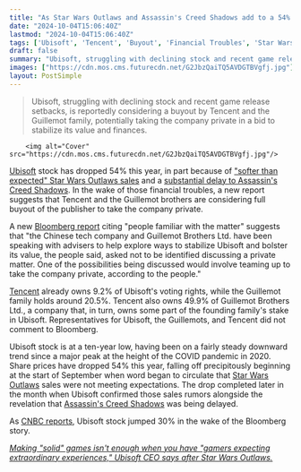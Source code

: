 ```yaml
---
title: "As Star Wars Outlaws and Assassin's Creed Shadows add to a 54% Ubisoft stock drop, Tencent and the Guillemot brothers reportedly consider a full buyout"
date: "2024-10-04T15:06:40Z"
lastmod: "2024-10-04T15:06:40Z"
tags: ['Ubisoft', 'Tencent', 'Buyout', 'Financial Troubles', 'Star Wars Outlaws', "Assassin's Creed Shadows", 'Gaming Industry']
draft: false
summary: "Ubisoft, struggling with declining stock and recent game release setbacks, is reportedly considering a buyout by Tencent and the Guillemot family, potentially taking the company private in a bid to stabilize its value and finances."
images: ["https://cdn.mos.cms.futurecdn.net/G2JbzQaiTQ5AVDGTBVgfj.jpg"]
layout: PostSimple
---
```

> Ubisoft, struggling with declining stock and recent game release setbacks, is reportedly considering a buyout by Tencent and the Guillemot family, potentially taking the company private in a bid to stabilize its value and finances.


        <img alt="Cover" src="https://cdn.mos.cms.futurecdn.net/G2JbzQaiTQ5AVDGTBVgfj.jpg"/>
        
[Ubisoft](https://www.gamesradar.com/tag/ubisoft/) stock has dropped 54% this year, in part because of ["softer than expected" Star Wars Outlaws sales](https://www.gamesradar.com/games/open-world/star-wars-outlaws-sales-arent-great-now-it-hits-steam-in-november-with-its-first-fairly-meaty-dlc-and-the-devs-promise-multiple-free-updates/) and a [substantial delay to Assassin's Creed Shadows](https://www.gamesradar.com/games/assassin-s-creed/assassins-creed-shadows-delayed-to-february-after-learnings-from-the-star-wars-outlaws-release/). In the wake of those financial troubles, a new report suggests that Tencent and the Guillemot brothers are considering full buyout of the publisher to take the company private.

A new [Bloomberg report](https://www.bloomberg.com/news/articles/2024-10-04/tencent-guillemot-family-are-said-to-consider-buyout-of-ubisoft) citing "people familiar with the matter" suggests that "the Chinese tech company and Guillemot Brothers Ltd. have been speaking with advisers to help explore ways to stabilize Ubisoft and bolster its value, the people said, asked not to be identified discussing a private matter. One of the possibilities being discussed would involve teaming up to take the company private, according to the people."

[Tencent](https://www.gamesradar.com/tag/tencent/) already owns 9.2% of Ubisoft's voting rights, while the Guillemot family holds around 20.5%. Tencent also owns 49.9% of Guillemot Brothers Ltd., a company that, in turn, owns some part of the founding family's stake in Ubisoft. Representatives for Ubisoft, the Guillemots, and Tencent did not comment to Bloomberg.

Ubisoft stock is at a ten-year low, having been on a fairly steady downward trend since a major peak at the height of the COVID pandemic in 2020. Share prices have dropped 54% this year, falling off precipitously beginning at the start of September when word began to circulate that [Star Wars Outlaws](https://www.gamesradar.com/star-wars-outlaws-guide/) sales were not meeting expectations. The drop completed later in the month when Ubisoft confirmed those sales rumors alongside the revelation that [Assassin's Creed Shadows](https://www.gamesradar.com/assassins-creed-codename-red-guide/) was being delayed.

As [CNBC reports](https://www.cnbc.com/2024/10/04/ubisoft-shares-skyrocket-after-report-tencent-guillemot-family-considering-buyout.html), Ubisoft stock jumped 30% in the wake of the Bloomberg story.

[<em>Making "solid" games isn't enough when you have "gamers expecting extraordinary experiences," Ubisoft CEO says after Star Wars Outlaws.</em>](https://www.gamesradar.com/games/open-world/making-solid-games-isnt-enough-when-you-have-gamers-expecting-extraordinary-experiences-ubisoft-ceo-says-after-star-wars-outlaws/)
        